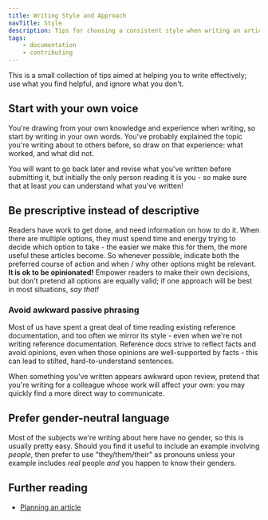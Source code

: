```yaml
---
title: Writing Style and Approach
navTitle: Style
description: Tips for choosing a consistent style when writing an article
tags:
    - documentation
    - contributing
---
```


This is a small collection of tips aimed at helping you to write effectively; use what you find helpful, and ignore what you don't.

## Start with your own voice

You're drawing from your own knowledge and experience when writing, so start by writing in your own words. You've probably explained the topic you're writing about to others before, so draw on that experience: what worked, and what did not. 

You will want to go back later and revise what you've written before submitting it, but initially the only person reading it is you - so make sure that at least *you* can understand what you've written!

## Be prescriptive instead of descriptive

Readers have work to get done, and need information on how to do it. When there are multiple options, they must spend time and energy trying to decide which option to take - the easier we make this for them, the more useful these articles become. So whenever possible, indicate both the preferred course of action and when / why other options might be relevant. **It is ok to be opinionated!** Empower readers to make their own decisions, but don't pretend all options are equally valid; if one approach will be best in most situations, *say that!*

### Avoid awkward passive phrasing

Most of us have spent a great deal of time reading existing reference documentation, and too often we mirror its style - even when we're not writing reference documentation. Reference docs strive to reflect facts and avoid opinions, even when those opinions are well-supported by facts - this can lead to stilted, hard-to-understand sentences. 

When something you've written appears awkward upon review, pretend that you're writing for a colleague whose work will affect your own: you may quickly find a more direct way to communicate.

## Prefer gender-neutral language

Most of the subjects we're writing about here have no gender, so this is usually pretty easy. Should you find it useful to include an example involving *people*, then prefer to use "they/them/their" as pronouns unless your example includes *real* people *and* you happen to know their genders. 

## Further reading

- [Planning an article](/community/contribute/planning)

